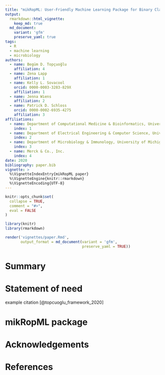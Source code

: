 ```yaml
---
title: "mikRopML: User-Friendly Machine Learning Package for Binary Classification Problems"
output: 
  rmarkdown::html_vignette:
    keep_md: true
  md_document:
    variant: 'gfm'
    preserve_yaml: true
tags:
  - R
  - machine learning
  - microbiology
authors:
  - name: Begüm D. Topçuoğlu
    affiliation: 4
  - name: Zena Lapp
    affiliation: 1
  - name: Kelly L. Sovacool
    orcid: 0000-0003-3283-829X
    affiliation: 1
  - name: Jenna Wiens
    affiliation: 2
  - name: Patrick D. Schloss
    orcid: 0000-0002-6935-4275
    affiliation: 3
affiliations:
  - name: Department of Computational Medicine & Bioinformatics, University of Michigan
    index: 1
  - name: Department of Electrical Engineering & Computer Science, University of Michigan
    index: 2
  - name: Department of Microbiology & Immunology, University of Michigan
    index: 3
  - name: Merck & Co., Inc.
    index: 4
date: 2020
bibliography: paper.bib
vignette: >
  %\VignetteIndexEntry{mikRopML paper}
  %\VignetteEngine{knitr::rmarkdown}
  %\VignetteEncoding{UTF-8}
---
```


```r
knitr::opts_chunk$set(
  collapse = TRUE,
  comment = "#>",
  eval = FALSE
)
```
```r
library(knitr)
library(rmarkdown)
```

```r
render('vignettes/paper.Rmd',
       output_format = md_document(variant = 'gfm', 
                                   preserve_yaml = TRUE))
```

# Summary

# Statement of need

example citation [@topcuoglu_framework_2020]

# mikRopML package

# Acknowledgements

# References
